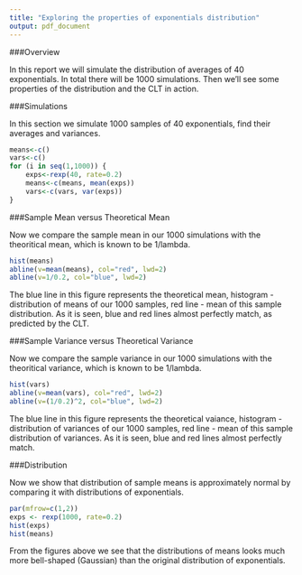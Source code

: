 ```yaml
---
title: "Exploring the properties of exponentials distribution"
output: pdf_document
---
```


###Overview

In this report we will simulate the distribution of averages of 40 exponentials. In total there will be 1000 simulations. Then we'll see some properties of the distribution and the CLT in action.

###Simulations

In this section we simulate 1000 samples of 40 exponentials, find their averages and variances.

```r
means<-c()
vars<-c()
for (i in seq(1,1000)) {
    exps<-rexp(40, rate=0.2)
    means<-c(means, mean(exps))
    vars<-c(vars, var(exps))
}

```

###Sample Mean versus Theoretical Mean

Now we compare the sample mean in our 1000 simulations with the  theoritical mean, which is known to be 1/lambda.

```r

hist(means)
abline(v=mean(means), col="red", lwd=2)
abline(v=1/0.2, col="blue", lwd=2)

```

The blue line in this figure represents the theoretical mean, histogram - distribution of means of our 1000 samples, red line - mean of this sample distribution. As it is seen, blue and red lines almost perfectly match, as predicted by the CLT.

###Sample Variance versus Theoretical Variance

Now we compare the sample variance in our 1000 simulations with the  theoritical variance, which is known to be 1/lambda.

```r
hist(vars)
abline(v=mean(vars), col="red", lwd=2)
abline(v=(1/0.2)^2, col="blue", lwd=2)

```

The blue line in this figure represents the theoretical vaiance, histogram - distribution of variances of our 1000 samples, red line - mean of this sample distribution of variances. As it is seen, blue and red lines almost perfectly match.

###Distribution

Now we show that distribution of sample means is approximately normal by comparing it with distributions of exponentials.

```r
par(mfrow=c(1,2))
exps <- rexp(1000, rate=0.2)
hist(exps)
hist(means)
```

From the figures above we see that the distributions of means looks much more bell-shaped (Gaussian) than the original distribution of exponentials.